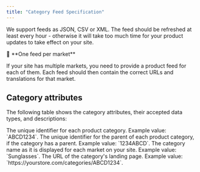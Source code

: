 ```yaml
---
title: "Category Feed Specification"
---
```


We support feeds as JSON, CSV or XML. The feed should be refreshed at least every hour - otherwise it will take too much time for your product updates to take effect on your site.

<Note>
📘 **One feed per market**

If your site has multiple markets, you need to provide a product feed for each of them. Each feed should then contain the correct URLs and translations for that market.
</Note>

## Category attributes

The following table shows the category attributes, their accepted data types, and descriptions:

<ResponseField name="Category ID" type="string">
The unique identifier for each product category. Example value: `ABCD1234`.
</ResponseField>

<ResponseField name="Parent ID" type="string">
The unique identifier for the parent of each product category, if the category has a parent. Example value: `1234ABCD`.
</ResponseField>

<ResponseField name="Category name" type="string">
The category name as it is displayed for each market on your site. Example value: `Sunglasses`.
</ResponseField>

<ResponseField name="Page link" type="string">
The URL of the category's landing page. Example value: `https://yourstore.com/categories/ABCD1234`.
</ResponseField>
